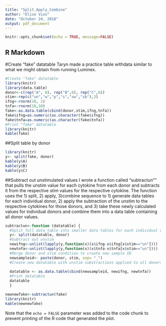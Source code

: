 ```yaml
---
title: "Split_Apply_Combine"
author: "Elise Viox"
date: "October 24, 2018"
output: pdf_document
---
```


```r
knitr::opts_chunk$set(echo = TRUE, message=FALSE)
```

## R Markdown
#Create "fake" datatable
Taryn made a practice table withdata similar to what we might obtain from running Luminex.
```r
#Create "fake" datatable
library(knitr)
library(data.table)
donor<-c(rep("A", 6), rep("B",6), rep("C",6))
stim<-rep(c("un","w","p","s","sw","sb"),3)
ifng<-rnorm(18, 2)
tnfa<-rnorm(18,10)
fake<-as.data.table(cbind(donor,stim,ifng,tnfa))
fake$ifng=as.numeric(as.character(fake$ifng))
fake$tnfa=as.numeric(as.character(fake$tnfa))
#Print "fake" datatable 
library(knitr)
kable(fake)
```


##Split table by donor
```r
library(knitr)
y<- split(fake, donor)
kable(y$A)
kable(y$B)
kable(y$C)
```

##Subtract out unstimulated values
I wrote a function called "subtractun"" that pulls the unstim value for each cytokine from each donor and subtracts it from the respective stim values for the respective cytokine. The function uses the 1) split, 2) apply, 3)combine sequence to 1) generate data tables for each individual donor, 2) apply the subtraction of the unstim to the respective cytokines for those donors, and 3) take these newly calculated values for individual donors and combine them into a data table containing all donor values.
```r
subtractun<-function (datatable) {
  #Split full data table into smaller data tables for each individual donor 
  y<- split(datatable, donor)
  #Subtract out unstim
  newifng<-unlist(lapply(y,function(x)(x$ifng-x$ifng[x$stim=="un"])))
  newtnfa<-unlist(lapply(y,function(x)(x$tnfa-x$tnfa[x$stim=="un"])))
  #Merge donor and stim condition to create new sample ID
  newsampleid<- paste(donor, stim, sep= "_")
  #Create new datatable with unstim substractions applied to all donors 
 
  datatable <- as.data.table(cbind(newsampleid, newifng, newtnfa))
  #Print datatable
  datatable
  }
```

```r
newnewfake<-subtractun(fake)
library(knitr)
kable(newnewfake)
```


Note that the `echo = FALSE` parameter was added to the code chunk to prevent printing of the R code that generated the plot.
